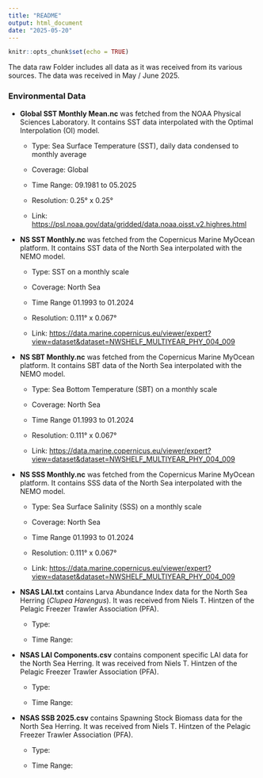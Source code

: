 ```yaml
---
title: "README"
output: html_document
date: "2025-05-20"
---
```


```r
knitr::opts_chunk$set(echo = TRUE)
```

The data raw Folder includes all data as it was received from its various sources. The data was received in May / June 2025.

### Environmental Data

-   **Global SST Monthly Mean.nc** was fetched from the NOAA Physical Sciences Laboratory. It contains SST data interpolated with the Optimal Interpolation (OI) model.

    -   Type: Sea Surface Temperature (SST), daily data condensed to monthly average

    -   Coverage: Global

    -   Time Range: 09.1981 to 05.2025

    -   Resolution: 0.25° x 0.25°

    -   Link: <https://psl.noaa.gov/data/gridded/data.noaa.oisst.v2.highres.html>

-   **NS SST Monthly.nc** was fetched from the Copernicus Marine MyOcean platform. It contains SST data of the North Sea interpolated with the NEMO model.

    -   Type: SST on a monthly scale

    -   Coverage: North Sea

    -   Time Range 01.1993 to 01.2024

    -   Resolution: 0.111° x 0.067°

    -   Link: <https://data.marine.copernicus.eu/viewer/expert?view=dataset&dataset=NWSHELF_MULTIYEAR_PHY_004_009>

-   **NS SBT Monthly.nc** was fetched from the Copernicus Marine MyOcean platform. It contains SBT data of the North Sea interpolated with the NEMO model.

    -   Type: Sea Bottom Temperature (SBT) on a monthly scale

    -   Coverage: North Sea

    -   Time Range 01.1993 to 01.2024

    -   Resolution: 0.111° x 0.067°

    -   Link: <https://data.marine.copernicus.eu/viewer/expert?view=dataset&dataset=NWSHELF_MULTIYEAR_PHY_004_009>

-   **NS SSS Monthly.nc** was fetched from the Copernicus Marine MyOcean platform. It contains SSS data of the North Sea interpolated with the NEMO model.

    -   Type: Sea Surface Salinity (SSS) on a monthly scale

    -   Coverage: North Sea

    -   Time Range 01.1993 to 01.2024

    -   Resolution: 0.111° x 0.067°

    -   Link: <https://data.marine.copernicus.eu/viewer/expert?view=dataset&dataset=NWSHELF_MULTIYEAR_PHY_004_009>

-   **NSAS LAI.txt** contains Larva Abundance Index data for the North Sea Herring (*Clupea Harengus*). It was received from Niels T. Hintzen of the Pelagic Freezer Trawler Association (PFA).

    -   Type:

    -   Time Range:

-   **NSAS LAI Components.csv** contains component specific LAI data for the North Sea Herring. It was received from Niels T. Hintzen of the Pelagic Freezer Trawler Association (PFA).

    -   Type:

    -   Time Range:

-   **NSAS SSB 2025.csv** contains Spawning Stock Biomass data for the North Sea Herring. It was received from Niels T. Hintzen of the Pelagic Freezer Trawler Association (PFA).

    -   Type:

    -   Time Range:
